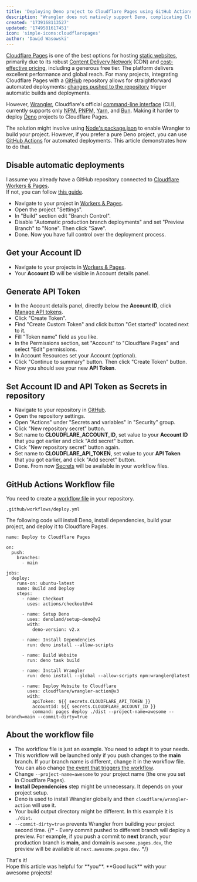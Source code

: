 ```yaml
---
title: 'Deploying Deno project to Cloudflare Pages using GitHub Actions'
description: "Wrangler does not natively support Deno, complicating Cloudflare Pages deployments. This article shows how to use GitHub Actions and Deno for automatic deployments, eliminating the need for other package managers."
created: '1739168113527'
updated: '1749581617451'
icon: 'simple-icons:cloudflarepages'
author: 'Dawid Wasowski'
---
```



[Cloudflare Pages](https://pages.cloudflare.com) is one of the best options for hosting [static websites](https://en.wikipedia.org/wiki/Static_web_page), 
primarily due to its robust [Content Delivery Network](https://en.wikipedia.org/wiki/Content_delivery_network) (CDN) and [cost-effective pricing](https://www.cloudflare.com/plans/), 
including a generous free tier. The platform delivers excellent performance and global reach. 
For many projects, integrating Cloudflare Pages with a [GitHub](https://github.com/) repository allows for straightforward automated deployments: 
[changes pushed to the repository](https://en.wikipedia.org/wiki/Commit_(version_control)) trigger automatic builds and deployments.

However, [Wrangler](https://developers.cloudflare.com/workers/wrangler/), 
Cloudflare's official [command-line interface](https://en.wikipedia.org/wiki/Command-line_interface) (CLI), 
currently supports only [NPM](https://www.npmjs.com/package/npm), [PNPM](https://pnpm.io/motivation), 
[Yarn](https://yarnpkg.com/), and [Bun](https://bun.sh/). Making it harder to deploy [Deno](https://deno.com/) projects to Cloudflare Pages.

The solution might involve using [Node's package.json](https://docs.deno.com/runtime/fundamentals/configuration/#package.json-support) to enable Wrangler to build your project. 
However, if you prefer a pure Deno project, you can use [GitHub Actions](https://github.com/features/actions) for automated deployments. 
This article demonstrates how to do that.

## Disable automatic deployments

I assume you already have a GitHub repository connected to [Cloudflare Workers & Pages](https://dash.cloudflare.com/?to=/:account/workers-and-pages).  
If not, you can follow [this guide](https://developers.cloudflare.com/pages/get-started/git-integration/).

- Navigate to your project in [Workers & Pages](https://dash.cloudflare.com/?to=/:account/workers-and-pages).
- Open the project "Settings".
- In "Build" section edit "Branch Control". 
- Disable "Automatic production branch deployments" and set "Preview Branch" to "None". Then click "Save".
- Done. Now you have full control over the deployment process.

## Get your Account ID

- Navigate to your projects in [Workers & Pages](https://dash.cloudflare.com/?to=/:account/workers-and-pages).
- Your **Account ID** will be visible in Account details panel.

## Generate API Token

- In the Account details panel, directly below the **Account ID**, click [Manage API tokens](https://dash.cloudflare.com/profile/api-tokens).
- Click "Create Token".
- Find "Create Custom Token" and click button "Get started" located next to it.
- Fill "Token name" field as you like.
- In the Permissions section, set "Account" to "Cloudflare Pages" and select "Edit" permissions.
- In Account Resources set your Account (optional).
- Click "Continue to summary" button. Then click "Create Token" button.
- Now you should see your new **API Token**.

## Set Account ID and API Token as Secrets in repository

- Navigate to your repository in [GitHub](https://github.com/).
- Open the repository settings.
- Open "Actions" under "Secrets and variables" in "Security" group.
- Click "New repository secret" button.
- Set name to **CLOUDFLARE_ACCOUNT_ID**, set value to your **Account ID** that you got earlier and click "Add secret" button.
- Click "New repository secret" button again.
- Set name to **CLOUDFLARE_API_TOKEN**, set value to your **API Token** that you got earlier, and click "Add secret" button.
- Done. From now [Secrets](https://docs.github.com/en/actions/security-for-github-actions/security-guides/using-secrets-in-github-actions) will be available in your workflow files.

## GitHub Actions Workflow file

You need to create a [workflow file](https://docs.github.com/en/actions/writing-workflows/quickstart#creating-your-first-workflow) in your repository. 

```
.github/workflows/deploy.yml
```

The following code will install Deno, install dependencies, build your project, and deploy it to Cloudflare Pages.

```
name: Deploy to Cloudflare Pages

on:
  push:
    branches:
      - main

jobs:
  deploy:
    runs-on: ubuntu-latest
    name: Build and Deploy
    steps:
      - name: Checkout
        uses: actions/checkout@v4

      - name: Setup Deno
        uses: denoland/setup-deno@v2
        with:
          deno-version: v2.x

      - name: Install Dependencies
        run: deno install --allow-scripts

      - name: Build Website
        run: deno task build

      - name: Install Wrangler
        run: deno install --global --allow-scripts npm:wrangler@latest

      - name: Deploy Website to Cloudflare
        uses: cloudflare/wrangler-action@v3
        with:
          apiToken: ${{ secrets.CLOUDFLARE_API_TOKEN }}
          accountId: ${{ secrets.CLOUDFLARE_ACCOUNT_ID }}
          command: pages deploy ./dist --project-name=awesome --branch=main --commit-dirty=true 
```

## About the workflow file

- The workflow file is just an example. You need to adapt it to your needs.
- This workflow will be launched only if you push changes to the **main** branch. 
  If your branch name is different, change it in the workflow file. 
  You can also change [the event that triggers the workflow](https://docs.github.com/en/actions/writing-workflows/choosing-when-your-workflow-runs/events-that-trigger-workflows#about-events-that-trigger-workflows).
- Change `--project-name=awesome` to your project name (the one you set in Cloudflare Pages).
- **Install Dependencies** step might be unnecessary. It depends on your project setup.
- Deno is used to install Wrangler globally and then `cloudflare/wrangler-action` will use it.
- Your build output directory might be different. In this example it is `./dist`.
- `--commit-dirty=true` prevents Wrangler from building your project second time.
{/* - Every commit pushed to different branch will deploy a preview. For example, if you push a commit to **next** branch, your production branch is **main**, and domain is `awesome.pages.dev`, the preview will be available at `next.awesome.pages.dev`. */}


<div class='flex items-center my-12 gap-4' {...props}>
  <div><Icon icon="game-icons:thumb-up" class='h-40 w-40 text-primary hover:-mt-8' /></div>
  <div class='flex flex-col'>
    <div class='flex gap-6 text-5xl mt-6 font-bold text-primary'>
      <span class="select-none">That's it!</span>
    </div>
    <div>
        Hope this article was helpful for **you**.  
        **Good luck** with your awesome projects!
  </div>
  </div>
</div>
